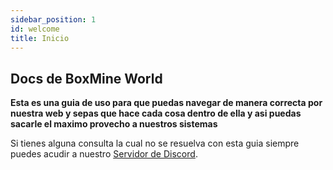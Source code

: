 ```yaml
---
sidebar_position: 1
id: welcome
title: Inicio
---
```


## Docs de BoxMine World

**Esta es una guia de uso para que puedas navegar de manera correcta por nuestra web y sepas que hace cada cosa dentro de ella y asi puedas sacarle el maximo provecho a nuestros sistemas**

Si tienes alguna consulta la cual no se resuelva con esta guia siempre puedes acudir a nuestro [Servidor de Discord](https://discord.com/servers/boxmine-world-host-bot-651776838976143392).

